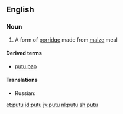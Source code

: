 {{also|puṯu}}
==English==

===Noun===
{{en-noun|-}}

# {{label|en|South Africa}} A form of [[porridge]] made from [[maize]] meal

====Derived terms====
* [[putu pap]]

====Translations====
{{trans-top|putu}}
* Russian: {{t+|ru|мамалыга|f}}
{{trans-mid}}
{{trans-bottom}}

[[et:putu]]
[[id:putu]]
[[jv:putu]]
[[nl:putu]]
[[sh:putu]]